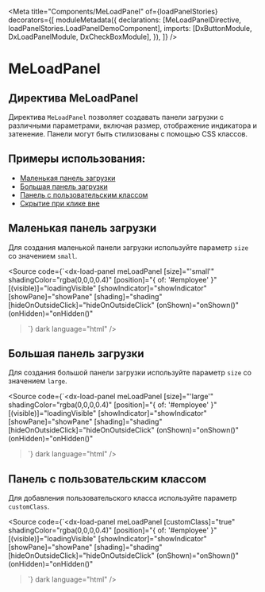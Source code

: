 
<Meta
  title="Components/MeLoadPanel"
  of={loadPanelStories}
  decorators={[
    moduleMetadata({
      declarations: [MeLoadPanelDirective, loadPanelStories.LoadPanelDemoComponent],
      imports: [DxButtonModule, DxLoadPanelModule, DxCheckBoxModule],
    }),
    ]}
/>

# MeLoadPanel

## Директива MeLoadPanel

Директива `MeLoadPanel` позволяет создавать панели загрузки с различными параметрами, включая размер, отображение индикатора и затенение. Панели могут быть стилизованы с помощью CSS классов.

<Story of={loadPanelStories.Default} />
<Controls of={loadPanelStories.Default} />
<Source of={loadPanelStories.Default} dark />

## Примеры использования:

- [Маленькая панель загрузки](#маленькая-панель-загрузки)
- [Большая панель загрузки](#большая-панель-загрузки)
- [Панель с пользовательским классом](#панель-с-пользовательским-классом)
- [Скрытие при клике вне](#скрытие-при-клике-вне)

## Маленькая панель загрузки

Для создания маленькой панели загрузки используйте параметр `size` со значением `small`.

<Story of={loadPanelStories.Small} />

<Source
  code={`<dx-load-panel
  meLoadPanel
  [size]="'small'"
  shadingColor="rgba(0,0,0,0.4)"
  [position]="{ of: '#employee' }"
  [(visible)]="loadingVisible"
  [showIndicator]="showIndicator"
  [showPane]="showPane"
  [shading]="shading"
  [hideOnOutsideClick]="hideOnOutsideClick"
  (onShown)="onShown()"
  (onHidden)="onHidden()"
></dx-load-panel>`}
  dark
  language="html"
/>

## Большая панель загрузки

Для создания большой панели загрузки используйте параметр `size` со значением `large`.

<Story of={loadPanelStories.Large} />

<Source
  code={`<dx-load-panel
  meLoadPanel
  [size]="'large'"
  shadingColor="rgba(0,0,0,0.4)"
  [position]="{ of: '#employee' }"
  [(visible)]="loadingVisible"
  [showIndicator]="showIndicator"
  [showPane]="showPane"
  [shading]="shading"
  [hideOnOutsideClick]="hideOnOutsideClick"
  (onShown)="onShown()"
  (onHidden)="onHidden()"
></dx-load-panel>`}
  dark
  language="html"
/>

## Панель с пользовательским классом

Для добавления пользовательского класса используйте параметр `customClass`.

<Story of={loadPanelStories.CustomClass} />

<Source
  code={`<dx-load-panel
  meLoadPanel
  [customClass]="true"
  shadingColor="rgba(0,0,0,0.4)"
  [position]="{ of: '#employee' }"
  [(visible)]="loadingVisible"
  [showIndicator]="showIndicator"
  [showPane]="showPane"
  [shading]="shading"
  [hideOnOutsideClick]="hideOnOutsideClick"
  (onShown)="onShown()"
  (onHidden)="onHidden()"
></dx-load-panel>`}
  dark
  language="html"
/>

##
